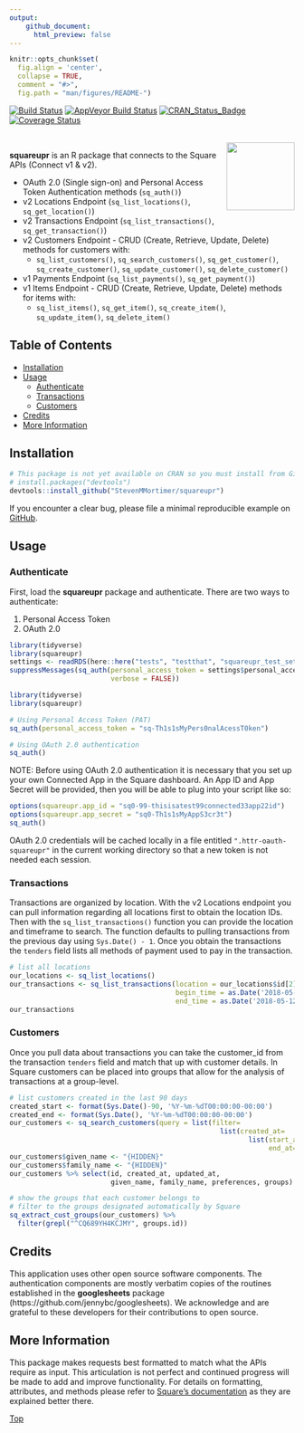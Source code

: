 ```yaml
---
output: 
    github_document:
      html_preview: false
---
```


```r
knitr::opts_chunk$set(
  fig.align = 'center',
  collapse = TRUE,
  comment = "#>",
  fig.path = "man/figures/README-")
```

[![Build Status](https://travis-ci.org/StevenMMortimer/squareupr.svg?branch=master)](https://travis-ci.org/StevenMMortimer/squareupr)
[![AppVeyor Build Status](https://ci.appveyor.com/api/projects/status/github/StevenMMortimer/squareupr?branch=master&svg=true)](https://ci.appveyor.com/project/StevenMMortimer/squareupr)
[![CRAN_Status_Badge](http://www.r-pkg.org/badges/version/squareupr)](http://cran.r-project.org/package=squareupr)
[![Coverage Status](https://codecov.io/gh/StevenMMortimer/squareupr/branch/master/graph/badge.svg)](https://codecov.io/gh/StevenMMortimer/squareupr?branch=master)

<br>
<img src="man/figures/squareupr.png" width="120px" align="right" />

**squareupr** is an R package that connects to the Square APIs (Connect v1 & v2).

  * OAuth 2.0 (Single sign-on) and Personal Access Token Authentication methods (`sq_auth()`)
  * v2 Locations Endpoint (`sq_list_locations()`, `sq_get_location()`)
  * v2 Transactions Endpoint (`sq_list_transactions()`, `sq_get_transaction()`)
  * v2 Customers Endpoint - CRUD (Create, Retrieve, Update, Delete) methods for customers with: 
    * `sq_list_customers()`, `sq_search_customers()`, `sq_get_customer()`, `sq_create_customer()`, `sq_update_customer()`, `sq_delete_customer()`
  * v1 Payments Endpoint (`sq_list_payments()`, `sq_get_payment()`)
  * v1 Items Endpoint - CRUD (Create, Retrieve, Update, Delete) methods for items with: 
    * `sq_list_items()`, `sq_get_item()`, `sq_create_item()`, `sq_update_item()`, `sq_delete_item()`

## Table of Contents  
  * [Installation](#installation)
  * [Usage](#usage)
    * [Authenticate](#authenticate)
    * [Transactions](#transactions)
    * [Customers](#customers)
  * [Credits](#credits)
  * [More Information](#more-information)

## Installation

```r
# This package is not yet available on CRAN so you must install from GitHub
# install.packages("devtools")
devtools::install_github("StevenMMortimer/squareupr")
```

If you encounter a clear bug, please file a minimal reproducible example on 
[GitHub](https://github.com/StevenMMortimer/squareupr/issues).

## Usage

### Authenticate
First, load the **squareupr** package and authenticate. There are two ways to authenticate:  

  1. Personal Access Token
  2. OAuth 2.0

```r
library(tidyverse)
library(squareupr)
settings <- readRDS(here::here("tests", "testthat", "squareupr_test_settings.rds"))
suppressMessages(sq_auth(personal_access_token = settings$personal_access_token, 
                         verbose = FALSE))
```

```r
library(tidyverse)
library(squareupr)

# Using Personal Access Token (PAT)
sq_auth(personal_access_token = "sq-Th1s1sMyPers0nalAcessT0ken")

# Using OAuth 2.0 authentication
sq_auth()
```

NOTE: Before using OAuth 2.0 authentication it is necessary that you set up your 
own Connected App in the Square dashboard. An App ID and App Secret will be 
provided, then you will be able to plug into your script like so:

```r
options(squareupr.app_id = "sq0-99-thisisatest99connected33app22id")
options(squareupr.app_secret = "sq0-Th1s1sMyAppS3cr3t")
sq_auth()
```

OAuth 2.0 credentials will be cached locally in a file entitled `".httr-oauth-squareupr"` 
in the current working directory so that a new token is not needed each session.

### Transactions
Transactions are organized by location. With the v2 Locations endpoint you can pull 
information regarding all locations first to obtain the location IDs. Then with the 
`sq_list_transactions()` function you can provide the location and timeframe to search. 
The function defaults to pulling transactions from the previous day using `Sys.Date() - 1`. 
Once you obtain the transactions the `tenders` field lists all methods of payment 
used to pay in the transaction.

```r
# list all locations
our_locations <- sq_list_locations()
our_transactions <- sq_list_transactions(location = our_locations$id[2], 
                                         begin_time = as.Date('2018-05-11'), 
                                         end_time = as.Date('2018-05-12'))
our_transactions
```

### Customers
Once you pull data about transactions you can take the customer_id from the transaction 
`tenders` field and match that up with customer details. In Square customers can 
be placed into groups that allow for the analysis of transactions at a group-level.

```r
# list customers created in the last 90 days
created_start <- format(Sys.Date()-90, '%Y-%m-%dT00:00:00-00:00')
created_end <- format(Sys.Date(), '%Y-%m-%dT00:00:00-00:00')
our_customers <- sq_search_customers(query = list(filter=
                                                    list(created_at=
                                                           list(start_at=created_start,
                                                                end_at=created_end))))
our_customers$given_name <- "{HIDDEN}"
our_customers$family_name <- "{HIDDEN}"
our_customers %>% select(id, created_at, updated_at, 
                         given_name, family_name, preferences, groups)

# show the groups that each customer belongs to
# filter to the groups designated automatically by Square
sq_extract_cust_groups(our_customers) %>%
  filter(grepl("^CQ689YH4KCJMY", groups.id))
```

## Credits
This application uses other open source software components. The authentication 
components are mostly verbatim copies of the routines established in the **googlesheets** 
package (https://github.com/jennybc/googlesheets). We acknowledge and are grateful 
to these developers for their contributions to open source.

## More Information
This package makes requests best formatted to match what the APIs require as input. 
This articulation is not perfect and continued progress will be made to add and improve 
functionality. For details on formatting, attributes, and methods please refer to 
[Square's documentation](https://docs.connect.squareup.com/api/connect/v2) 
as they are explained better there.

[Top](#)
